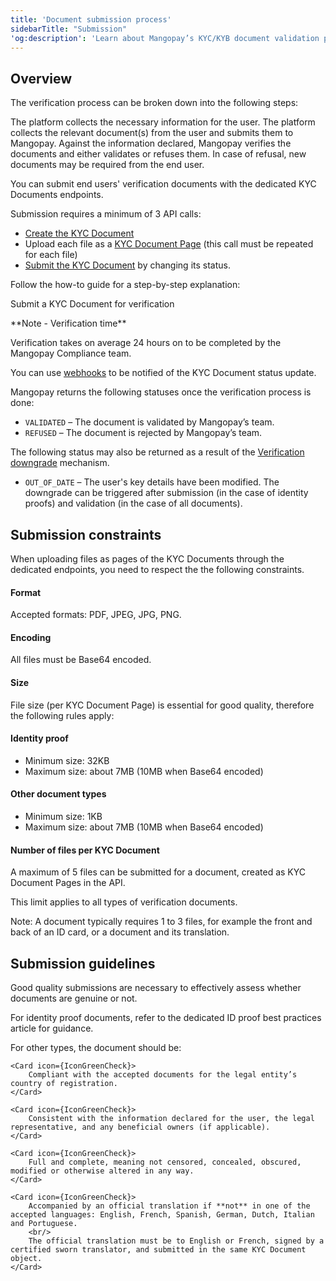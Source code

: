 ```yaml
---
title: 'Document submission process'
sidebarTitle: "Submission" 
'og:description': 'Learn about Mangopay’s KYC/KYB document validation process: submission steps, constraints, and dealing with refusals.'  
---
```

  

## Overview  

The verification process can be broken down into the following steps:  

<Steps> 
    <Step>The platform collects the necessary information for the user.</Step> 
    <Step>The platform collects the relevant document(s) from the user and submits them to Mangopay.</Step> 
    <Step>Against the information declared, Mangopay verifies the documents and either validates or refuses them.</Step> 
    <Step>In case of refusal, new documents may be required from the end user.</Step>  
</Steps>  

You can submit end users' verification documents with the dedicated KYC Documents endpoints.   

Submission requires a minimum of 3 API calls:
- [Create the KYC Document](/api-reference/kyc-documents/create-kyc-document)
- Upload each file as a [KYC Document Page](/api-reference/kyc-documents/create-kyc-document-page) (this call must be repeated for each file)
- [Submit the KYC Document](/api-reference/kyc-documents/submit-kyc-document) by changing its status.  

Follow the how-to guide for a step-by-step explanation:  

<Card title="How to" href="/how-to/submit-kyc-document">Submit a KYC Document for verification</Card>

<Note>  
**Note - Verification time** 
  
Verification takes on average 24 hours on <WorkingDay content="working days" /> to be completed by the Mangopay Compliance team.  

You can use [webhooks](/webhooks) to be notified of the KYC Document status update.  
</Note>  

Mangopay returns the following statuses once the verification process is done:
- `VALIDATED` – The document is validated by Mangopay’s team.
- `REFUSED` – The document is rejected by Mangopay’s team.

The following status may also be returned as a result of the [Verification downgrade](/guides/users/policies/verification-downgrade) mechanism.
- `OUT_OF_DATE` – The user's key details have been modified.
The downgrade can be triggered after submission (in the case of identity proofs) and validation (in the case of all documents).

## Submission constraints  

When uploading files as pages of the KYC Documents through the dedicated endpoints, you need to respect the the following constraints.  

#### Format  

Accepted formats: PDF, JPEG, JPG, PNG.  

#### Encoding  

All files must be Base64 encoded.  

#### Size  

File size (per KYC Document Page) is essential for good quality, therefore the following rules apply:  

#### Identity proof  
- Minimum size: 32KB  
- Maximum size: about 7MB (10MB when Base64 encoded)  

#### Other document types   
- Minimum size: 1KB  
- Maximum size: about 7MB (10MB when Base64 encoded)  

#### Number of files per KYC Document  

A maximum of 5 files can be submitted for a document, created as KYC Document Pages in the API.  

This limit applies to all types of verification documents.  

Note: A document typically requires 1 to 3 files, for example the front and back of an ID card, or a document and its translation.  

## Submission guidelines  

Good quality submissions are necessary to effectively assess whether documents are genuine or not.   

For identity proof documents, refer to the dedicated ID proof best practices article for guidance.  

For other types, the document should be: 
<CardGroup cols={2}>

    <Card icon={IconGreenCheck}>
        Compliant with the accepted documents for the legal entity’s country of registration.
    </Card>
    
    <Card icon={IconGreenCheck}>
        Consistent with the information declared for the user, the legal representative, and any beneficial owners (if applicable).
    </Card>
    
    <Card icon={IconGreenCheck}>
        Full and complete, meaning not censored, concealed, obscured, modified or otherwise altered in any way.
    </Card>
    
    <Card icon={IconGreenCheck}>
        Accompanied by an official translation if **not** in one of the accepted languages: English, French, Spanish, German, Dutch, Italian and Portuguese.
        <br/>
        The official translation must be to English or French, signed by a certified sworn translator, and submitted in the same KYC Document object.
    </Card>

</CardGroup>  